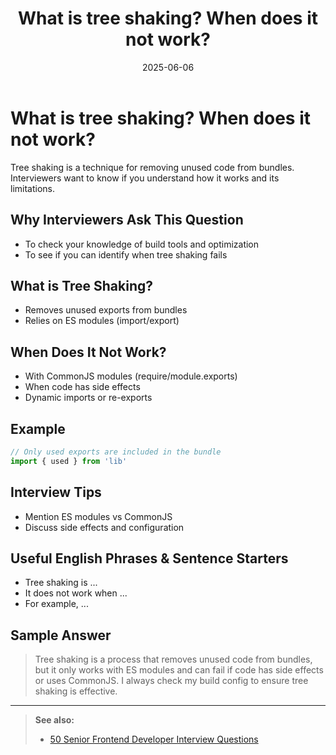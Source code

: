 ﻿---
title: 'What is tree shaking? When does it not work?'
date: '2025-06-06'
tags: ['interview', 'tree shaking', 'optimization', 'frontend']
draft: false
summary: 'A practical guide to tree shaking in frontend projects, with examples, limitations, and interview tips.'
authors: ['default']
layout: PostSimple
---

# What is tree shaking? When does it not work?

Tree shaking is a technique for removing unused code from bundles. Interviewers want to know if you understand how it works and its limitations.

## Why Interviewers Ask This Question

- To check your knowledge of build tools and optimization
- To see if you can identify when tree shaking fails

## What is Tree Shaking?

- Removes unused exports from bundles
- Relies on ES modules (import/export)

## When Does It Not Work?

- With CommonJS modules (require/module.exports)
- When code has side effects
- Dynamic imports or re-exports

## Example

```js
// Only used exports are included in the bundle
import { used } from 'lib'
```

## Interview Tips

- Mention ES modules vs CommonJS
- Discuss side effects and configuration

## Useful English Phrases & Sentence Starters

- Tree shaking is ...
- It does not work when ...
- For example, ...

## Sample Answer

> Tree shaking is a process that removes unused code from bundles, but it only works with ES modules and can fail if code has side effects or uses CommonJS. I always check my build config to ensure tree shaking is effective.

---

> **See also:**
>
> - [50 Senior Frontend Developer Interview Questions](./)
